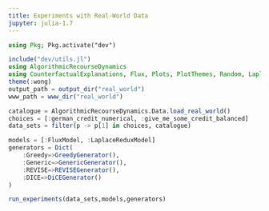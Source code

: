 ```yaml
---
title: Experiments with Real-World Data
jupyter: julia-1.7
---
```


```julia
using Pkg; Pkg.activate("dev")
```

```julia
include("dev/utils.jl")
using AlgorithmicRecourseDynamics
using CounterfactualExplanations, Flux, Plots, PlotThemes, Random, LaplaceRedux, LinearAlgebra
theme(:wong)
output_path = output_dir("real_world")
www_path = www_dir("real_world")
```

```julia
catalogue = AlgorithmicRecourseDynamics.Data.load_real_world()
choices = [:german_credit_numerical, :give_me_some_credit_balanced]
data_sets = filter(p -> p[1] in choices, catalogue)
```

```julia
models = [:FluxModel, :LaplaceReduxModel]
generators = Dict(
    :Greedy=>GreedyGenerator(), 
    :Generic=>GenericGenerator(),
    :REVISE=>REVISEGenerator(),
    :DICE=>DiCEGenerator()
)
```

```julia
run_experiments(data_sets,models,generators)
```





